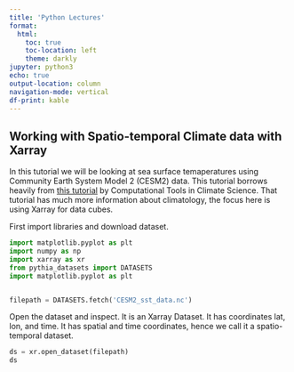 ```yaml
---
title: 'Python Lectures'
format:
  html:
    toc: true
    toc-location: left
    theme: darkly
jupyter: python3
echo: true
output-location: column
navigation-mode: vertical
df-print: kable
---
```



## Working with Spatio-temporal Climate data with Xarray

In this tutorial we  will be looking at sea surface temaperatures using Community Earth System Model 2 (CESM2) data.  This tutorial borrows heavily from [this tutorial](https://comptools.climatematch.io/tutorials/W1D1_ClimateSystemOverview/student/W1D1_Tutorial5.html) by Computational Tools in Climate Science.  That tutorial has much more information about climatology, the focus here is using Xarray for data cubes.  

First import libraries and download dataset.

```python
import matplotlib.pyplot as plt
import numpy as np
import xarray as xr
from pythia_datasets import DATASETS
import matplotlib.pyplot as plt


filepath = DATASETS.fetch('CESM2_sst_data.nc')
```

Open the dataset and inspect.  It is an Xarray Dataset.  It has coordinates lat, lon, and time.  It has spatial and time coordinates, hence we call it a spatio-temporal dataset.

```python
ds = xr.open_dataset(filepath)
ds
```

